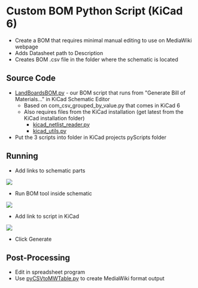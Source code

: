 = Custom BOM Python Script (KiCad 6) =

* Create a BOM that requires minimal manual editing to use on MediaWiki webpage
* Adds Datasheet path to Description
* Creates BOM .csv file in the folder where the schematic is located

== Source Code ==

* [https://github.com/land-boards/lb-boards/blob/master/KiCAD/pyScripts/LandBoardsBOM.py LandBoardsBOM.py] - our BOM script that runs from "Generate Bill of Materials..." in KiCad Schematic Editor
** Based on com_csv_grouped_by_value.py that comes in KiCad 6
** Also requires files from the KiCad installation (get latest from the KiCad installation folder)
*** [https://github.com/land-boards/lb-boards/blob/master/KiCAD/pyScripts/kicad_netlist_reader.py kicad_netlist_reader.py]
*** [https://github.com/land-boards/lb-boards/blob/master/KiCAD/pyScripts/kicad_utils.py kicad_utils.py]
* Put the 3 scripts into folder in KiCad projects pyScripts folder

== Running ==

* Add links to schematic parts

<img src="http://land-boards.com/blwiki/images/2/27/KiCad_BOM_DatasheetLinks.png"></img>

* Run BOM tool inside schematic

<img src="http://land-boards.com/blwiki/images/0/07/KiCad_BOM_Icon.PNG"></img>

* Add link to script in KiCad

<img src="http://land-boards.com/blwiki/images/9/9d/KiCad_BOM_Select.PNG"></img>

* Click Generate

== Post-Processing ==

* Edit in spreadsheet program
* Use [https://github.com/land-boards/lb-Python-Code/tree/master/pyCSVtoMWTable/src pyCSVtoMWTable.py] to create MediaWiki format output
